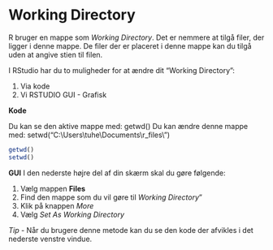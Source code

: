﻿# Working Directory {#workingdirectory}
R bruger en mappe som *Working Directory*. Det er nemmere at tilgå filer, der ligger i denne mappe. 
De filer der er placeret i denne mappe kan du tilgå uden at angive stien til filen.

I RStudio har du to muligheder for at ændre dit "Working Directory":

1. Via kode
2. Vi RSTUDIO GUI - Grafisk

**Kode**

Du kan se den aktive mappe med: getwd()
Du kan ændre denne mappe med: setwd("C:\\Users\\tuhe\\Documents\\r_files\\")

```r
getwd()
setwd()
```

**GUI**
I den nederste højre del af din skærm skal du gøre følgende:

1. Vælg mappen **Files**
2. Find den mappe som du vil gøre til *Working Directory*"
3. Klik på knappen *More*
4. Vælg *Set As Working Directory*

*Tip* - Når du brugere denne metode kan du se den kode der afvikles i det nederste venstre vindue.

